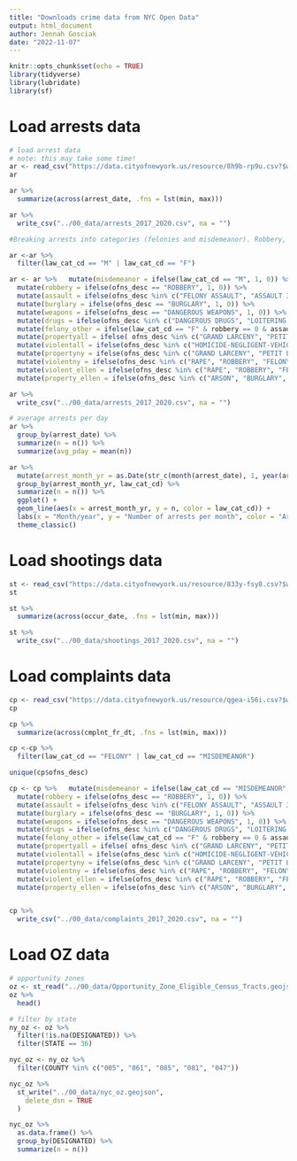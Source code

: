 ```yaml
---
title: "Downloads crime data from NYC Open Data"
output: html_document
author: Jennah Gosciak
date: "2022-11-07"
---
```


```r
knitr::opts_chunk$set(echo = TRUE)
library(tidyverse)
library(lubridate)
library(sf)
```

# Load arrests data

```r
# load arrest data
# note: this may take some time!
ar <- read_csv("https://data.cityofnewyork.us/resource/8h9b-rp9u.csv?$where=arrest_date>='2017-01-01'+AND+arrest_date<'2020-1-01'&$limit=1000000")
ar

ar %>%
  summarize(across(arrest_date, .fns = lst(min, max)))

ar %>%
  write_csv("../00_data/arrests_2017_2020.csv", na = "")
```

```r
#Breaking arrests into categories (felonies and misdemeanor). Robbery, assault, burglary, weapons, misdemeanor offenses (e.g., criminal mischief, fraud, gambling, loitering, petty theft, and larceny), other felonies (e.g., escape 3 and forgery), drugs (e.g., dangerous drugs), property (e.g., grand larceny, burglary, and burglary tools), and violent felonies (e.g., homicide, rape, robbery, arson, felony assault, and kidnapping). Then also https://www.criminaljustice.ny.gov/crimnet/ojsa/stats.htm

ar <-ar %>%
  filter(law_cat_cd == "M" | law_cat_cd == "F")

ar <- ar %>%   mutate(misdemeanor = ifelse(law_cat_cd == "M", 1, 0)) %>% 
  mutate(robbery = ifelse(ofns_desc == "ROBBERY", 1, 0)) %>% 
  mutate(assault = ifelse(ofns_desc %in% c("FELONY ASSAULT", "ASSAULT 3 & RELATED OFFENSES"), 1, 0)) %>% 
  mutate(burglary = ifelse(ofns_desc == "BURGLARY", 1, 0)) %>% 
  mutate(weapons = ifelse(ofns_desc == "DANGEROUS WEAPONS", 1, 0)) %>% 
  mutate(drugs = ifelse(ofns_desc %in% c("DANGEROUS DRUGS", "LOITERING FOR DRUG PURPOSES"), 1, 0)) %>% 
  mutate(felony_other = ifelse(law_cat_cd == "F" & robbery == 0 & assault == 0 & burglary == 0 & weapons == 0, 1, 0)) %>% 
  mutate(propertyall = ifelse( ofns_desc %in% c("GRAND LARCENY", "PETIT LARCENY", "GRAND LARCENY OF MOTOR VEHICLE", "BURGLARY", "BURGLAR'S TOOLS", "POSSESSION OF STOLEN PROPERTY 5", "UNAUTHORIZED USE OF A VEHICLE 3 (UUV)", "OTHER OFFENSES RELATED TO THEFT", "POSSESSION OF STOLEN PROPERTY"), 1, 0)) %>% 
  mutate(violentall = ifelse(ofns_desc %in% c("HOMICIDE-NEGLIGENT-VEHICLE", "HOMICIDE-NEGLIGENT,UNCLASSIFIED", "RAPE", "ROBBERY", "ARSON", "FELONY ASSAULT", "KIDNAPPING & RELATED OFFENSES", "MURDER & NON-NEGL. MANSLAUGHTER", "MURDER & NON-NEGL. MANSLAUGHTE", "ASSAULT 3 & RELATED OFFENSES"), 1, 0)) %>% 
  mutate(propertyny = ifelse(ofns_desc %in% c("GRAND LARCENY", "PETIT LARCENY", "GRAND LARCENY OF MOTOR VEHICLE", "BURGLARY"), 1, 0)) %>% 
  mutate(violentny = ifelse(ofns_desc %in% c("RAPE", "ROBBERY", "FELONY ASSAULT", "MURDER & NON-NEGL. MANSLAUGHTER", "MURDER & NON-NEGL. MANSLAUGHTE"), 1, 0))  %>% 
  mutate(violent_ellen = ifelse(ofns_desc %in% c("RAPE", "ROBBERY", "FELONY ASSAULT", "MURDER & NON-NEGL. MANSLAUGHTER", "MURDER & NON-NEGL. MANSLAUGHTE", "HOMICIDE-NEGLIGENT-VEHICLE", "HOMICIDE-NEGLIGENT,UNCLASSIFIED"), 1, 0)) %>% 
  mutate(property_ellen = ifelse(ofns_desc %in% c("ARSON", "BURGLARY", "GRAND LARCENY", "GRAND LARCENY OF MOTOR VEHICLE", "PETIT LARCENY","THEFT-FRAUD"), 1, 0))

ar %>%
  write_csv("../00_data/arrests_2017_2020.csv", na = "")
```


```r
# average arrests per day
ar %>%
  group_by(arrest_date) %>%
  summarize(n = n()) %>%
  summarize(avg_pday = mean(n))

ar %>%
  mutate(arrest_month_yr = as.Date(str_c(month(arrest_date), 1, year(arrest_date), sep = "-"), "%m-%d-%Y")) %>%
  group_by(arrest_month_yr, law_cat_cd) %>%
  summarize(n = n()) %>%
  ggplot() +
  geom_line(aes(x = arrest_month_yr, y = n, color = law_cat_cd)) +
  labs(x = "Month/year", y = "Number of arrests per month", color = "Arrest type") +
  theme_classic()
```
# Load shootings data

```r
st <- read_csv("https://data.cityofnewyork.us/resource/833y-fsy8.csv?$where=occur_date>='2017-01-01'+AND+occur_date<'2020-1-01'&$limit=1000000")
st

st %>%
  summarize(across(occur_date, .fns = lst(min, max)))

st %>%
  write_csv("../00_data/shootings_2017_2020.csv", na = "")
```

# Load complaints data

```r
cp <- read_csv("https://data.cityofnewyork.us/resource/qgea-i56i.csv?$where=cmplnt_fr_dt>='2017-01-01'+AND+cmplnt_fr_dt<'2020-1-01'&$limit=10000000")
cp

cp %>%
  summarize(across(cmplnt_fr_dt, .fns = lst(min, max)))

cp <-cp %>%
  filter(law_cat_cd == "FELONY" | law_cat_cd == "MISDEMEANOR")

unique(cp$ofns_desc) 

cp <- cp %>%   mutate(misdemeanor = ifelse(law_cat_cd == "MISDEMEANOR", 1, 0)) %>% 
  mutate(robbery = ifelse(ofns_desc == "ROBBERY", 1, 0)) %>% 
  mutate(assault = ifelse(ofns_desc %in% c("FELONY ASSAULT", "ASSAULT 3 & RELATED OFFENSES"), 1, 0)) %>% 
  mutate(burglary = ifelse(ofns_desc == "BURGLARY", 1, 0)) %>% 
  mutate(weapons = ifelse(ofns_desc == "DANGEROUS WEAPONS", 1, 0)) %>% 
  mutate(drugs = ifelse(ofns_desc %in% c("DANGEROUS DRUGS", "LOITERING FOR DRUG PURPOSES"), 1, 0)) %>% 
  mutate(felony_other = ifelse(law_cat_cd == "F" & robbery == 0 & assault == 0 & burglary == 0 & weapons == 0, 1, 0)) %>% 
  mutate(propertyall = ifelse( ofns_desc %in% c("GRAND LARCENY", "PETIT LARCENY", "GRAND LARCENY OF MOTOR VEHICLE", "BURGLARY", "BURGLAR'S TOOLS", "POSSESSION OF STOLEN PROPERTY 5", "UNAUTHORIZED USE OF A VEHICLE 3 (UUV)", "OTHER OFFENSES RELATED TO THEFT", "POSSESSION OF STOLEN PROPERTY"), 1, 0)) %>% 
  mutate(violentall = ifelse(ofns_desc %in% c("HOMICIDE-NEGLIGENT-VEHICLE", "HOMICIDE-NEGLIGENT,UNCLASSIFIED", "RAPE", "ROBBERY", "ARSON", "FELONY ASSAULT", "KIDNAPPING & RELATED OFFENSES", "MURDER & NON-NEGL. MANSLAUGHTER", "MURDER & NON-NEGL. MANSLAUGHTE", "ASSAULT 3 & RELATED OFFENSES"), 1, 0)) %>% 
  mutate(propertyny = ifelse(ofns_desc %in% c("GRAND LARCENY", "PETIT LARCENY", "GRAND LARCENY OF MOTOR VEHICLE", "BURGLARY"), 1, 0)) %>% 
  mutate(violentny = ifelse(ofns_desc %in% c("RAPE", "ROBBERY", "FELONY ASSAULT", "MURDER & NON-NEGL. MANSLAUGHTER", "MURDER & NON-NEGL. MANSLAUGHTE"), 1, 0))  %>% 
  mutate(violent_ellen = ifelse(ofns_desc %in% c("RAPE", "ROBBERY", "FELONY ASSAULT", "MURDER & NON-NEGL. MANSLAUGHTER", "MURDER & NON-NEGL. MANSLAUGHTE", "HOMICIDE-NEGLIGENT-VEHICLE", "HOMICIDE-NEGLIGENT,UNCLASSIFIED"), 1, 0)) %>% 
  mutate(property_ellen = ifelse(ofns_desc %in% c("ARSON", "BURGLARY", "GRAND LARCENY", "GRAND LARCENY OF MOTOR VEHICLE", "PETIT LARCENY","THEFT-FRAUD"), 1, 0))


cp %>%
  write_csv("../00_data/complaints_2017_2020.csv", na = "")
```

# Load OZ data
```r
# opportunity zones
oz <- st_read("../00_data/Opportunity_Zone_Eligible_Census_Tracts.geojson")
oz %>%
  head()
```

```r
# filter by state
ny_oz <- oz %>%
  filter(!is.na(DESIGNATED)) %>%
  filter(STATE == 36)

nyc_oz <- ny_oz %>%
  filter(COUNTY %in% c("005", "061", "085", "081", "047"))

nyc_oz %>%
  st_write("../00_data/nyc_oz.geojson",
    delete_dsn = TRUE
  )

nyc_oz %>%
  as.data.frame() %>%
  group_by(DESIGNATED) %>%
  summarize(n = n())
```




